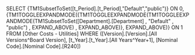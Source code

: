 SELECT {TM1SubsetToSet([t_Period].[t_Period],"Default","public")} ON 0, {TM1TOGGLEEXPANDMODE({TM1TOGGLEEXPANDMODE(TM1TOGGLEEXPANDMODE(TM1SubsetToSet([Department].[Department] , "Default" , "public") , EXPAND_ABOVE) , EXPAND_ABOVE)}, EXPAND_ABOVE)} ON 1 FROM [Other Costs - Utilities] WHERE ([Version].[Version].[All Versions^Board Version], [t_Year].[t_Year].[All Years^Year+1], [Nominal Code].[Nominal Code].[R240])